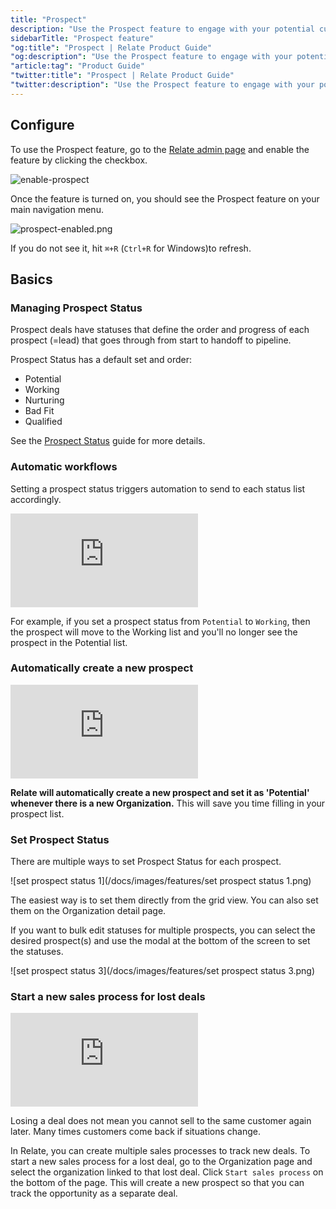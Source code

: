 ```yaml
---
title: "Prospect"
description: "Use the Prospect feature to engage with your potential customers and qualify and send them to your pipeline."
sidebarTitle: "Prospect feature"
"og:title": "Prospect | Relate Product Guide"
"og:description": "Use the Prospect feature to engage with your potential customers and qualify and send them to your pipeline."
"article:tag": "Product Guide"
"twitter:title": "Prospect | Relate Product Guide"
"twitter:description": "Use the Prospect feature to engage with your potential customers and qualify and send them to your pipeline."
---
```


## Configure

To use the Prospect feature, go to the [Relate admin page](https://admin.relate.so/) and enable the feature by clicking the checkbox.

![enable-prospect](/docs/images/features/enable-prospect.png)

Once the feature is turned on, you should see the Prospect feature on your main navigation menu. 

![prospect-enabled.png](/docs/images/features/prospect-enabled.png)

If you do not see it, hit `⌘+R` (`Ctrl+R` for Windows)to refresh.

## Basics

### Managing Prospect Status

Prospect deals have statuses that define the order and progress of each prospect (=lead) that goes through from start to handoff to pipeline.

Prospect Status has a default set and order:
- Potential
- Working
- Nurturing
- Bad Fit
- Qualified

See the [Prospect Status](/features/prospect-status) guide for more details.

### Automatic workflows

Setting a prospect status triggers automation to send to each status list accordingly.

<div
  style={{
    position: "relative",
    paddingBottom: "69.74664679582713%",
    height: 0,
  }}
>
  <iframe
    src="https://player.vimeo.com/video/855855665?badge=0&amp;autopause=0&amp;player_id=0&amp;app_id=58479"
    frameborder="0"
    allow="autoplay; fullscreen; picture-in-picture" title="potential-to-working"
    webkitAllowFullScreen
    mozallowFullScreen
    allowFullScreen
    style={{
      position: "absolute",
      top: 0,
      left: 0,
      width: "100%",
      height: "100%",
    }}
  ></iframe>
</div>

For example, if you set a prospect status from `Potential` to `Working`, then the prospect will move to the Working list and you'll no longer see the prospect in the Potential list.

### Automatically create a new prospect

<div
  style={{
    position: "relative",
    paddingBottom: "69.74664679582713%",
    height: 0,
  }}
>
  <iframe
    src="https://player.vimeo.com/video/855838420?badge=0&amp;autopause=0&amp;player_id=0&amp;app_id=58479"
    frameborder="0"
    allow="autoplay; fullscreen; picture-in-picture" title="potential-to-working"
    webkitAllowFullScreen
    mozallowFullScreen
    allowFullScreen
    style={{
      position: "absolute",
      top: 0,
      left: 0,
      width: "100%",
      height: "100%",
    }}
  ></iframe>
</div>

**Relate will automatically create a new prospect and set it as 'Potential' whenever there is a new Organization.** This will save you time filling in your prospect list.

### Set Prospect Status

There are multiple ways to set Prospect Status for each prospect.

![set prospect status 1](/docs/images/features/set prospect status 1.png)

The easiest way is to set them directly from the grid view. You can also set them on the Organization detail page.

If you want to bulk edit statuses for multiple prospects, you can select the desired prospect(s) and use the modal at the bottom of the screen to set the statuses.

![set prospect status 3](/docs/images/features/set prospect status 3.png)

### Start a new sales process for lost deals

<div
  style={{
    position: "relative",
    paddingBottom: "69.74664679582713%",
    height: 0,
  }}
>
  <iframe
    src="https://player.vimeo.com/video/855855681?h=004276a045&amp;badge=0&amp;autopause=0&amp;player_id=0&amp;app_id=58479"
    frameborder="0"
    allow="autoplay; fullscreen; picture-in-picture" title="potential-to-working"
    webkitAllowFullScreen
    mozallowFullScreen
    allowFullScreen
    style={{
      position: "absolute",
      top: 0,
      left: 0,
      width: "100%",
      height: "100%",
    }}
  ></iframe>
</div>


Losing a deal does not mean you cannot sell to the same customer again later. Many times customers come back if situations change. 

In Relate, you can create multiple sales processes to track new deals. To start a new sales process for a lost deal, go to the Organization page and select the organization linked to that lost deal. Click `Start sales process` on the bottom of the page. This will create a new prospect so that you can track the opportunity as a separate deal.
